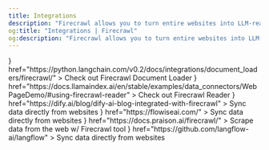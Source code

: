 ```yaml
---
title: Integrations
description: "Firecrawl allows you to turn entire websites into LLM-ready markdown"
og:title: "Integrations | Firecrawl"
og:description: "Firecrawl allows you to turn entire websites into LLM-ready markdown"
---
```


<CardGroup cols={2}>
  <Card
    title="Langchain"
    icon={<img src="/images/integrations/langchain.png" alt="Firecrawl Document Loader" />}
    href="https://python.langchain.com/v0.2/docs/integrations/document_loaders/firecrawl/"
  >
    Check out Firecrawl Document Loader
  </Card>
  <Card
    title="LlamaIndex"
    icon={<img src="/images/integrations/llamaindex.jpeg" alt="Firecrawl Reader" />}
    href="https://docs.llamaindex.ai/en/stable/examples/data_connectors/WebPageDemo/#using-firecrawl-reader"
  >
    Check out Firecrawl Reader
  </Card>
  <Card
    title="Dify"
    icon={<img src="/images/integrations/dify.jpeg" alt="Dify" />}
    href="https://dify.ai/blog/dify-ai-blog-integrated-with-firecrawl"
  >
    Sync data directly from websites
  </Card>
  <Card
    title="Flowise"
    icon={<img src="/images/integrations/flowise.png" alt="Flowise" />}
    href="https://flowiseai.com/"
  >
    Sync data directly from websites
  </Card>
  <Card
    title="Praison AI"
    icon={<img src="/images/integrations/praison.jpg" alt="Praison AI" />}
    href="https://docs.praison.ai/firecrawl/"
  >
    Scrape data from the web w/ Firecrawl tool
  </Card>
  <Card
    title="Langflow (Coming soon)"
    icon={<img src="/images/integrations/langflow.webp" alt="Langflow" />}
    href="https://github.com/langflow-ai/langflow"
  >
    Sync data directly from websites
  </Card>
</CardGroup>